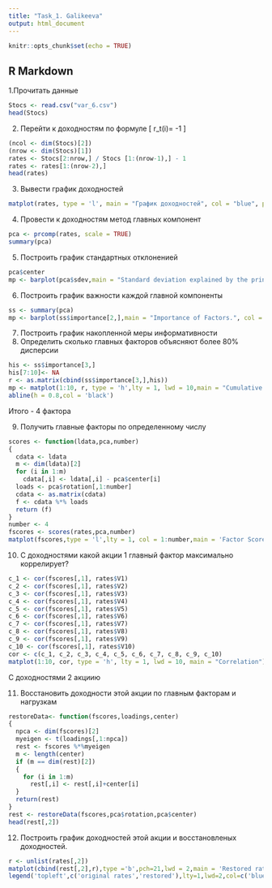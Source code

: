 ---
title: "Task_1. Galikeeva"
output: html_document
---

```{r setup, include=FALSE}
knitr::opts_chunk$set(echo = TRUE)
```

## R Markdown

1.Прочитать данные

```{r}
Stocs <- read.csv("var_6.csv")
head(Stocs)
```

2. Перейти к доходностям по формуле \[ r_t(i)= \frac {S_t(i)}{S_{t-1}(i)}-1 \]

```{r}
(ncol <- dim(Stocs)[2])
(nrow <- dim(Stocs)[1])
rates <- Stocs[2:nrow,] / Stocs [1:(nrow-1),] - 1
rates <- rates[1:(nrow-2),]
head(rates)
```

3. Вывести график доходностей

```{r}
matplot(rates, type = 'l', main = "График доходностей", col = "blue", pch = 20)
```

4. Провести к доходностям метод главных компонент

```{r}
pca <- prcomp(rates, scale = TRUE)
summary(pca)
```

5. Построить график стандартных отклоненией

```{r}
pca$center
mp <- barplot(pca$sdev,main = "Standard deviation explained by the principal components.", col = "blue")
```

6. Построить график важности каждой главной компоненты

```{r}
ss <- summary(pca)
mp <- barplot(ss$importance[2,],main = "Importance of Factors.", col = "blue")
```

7. Построить график накопленной меры информативности
8. Определить сколько главных факторов объясняют более 80% дисперсии

```{r}
his <- ss$importance[3,]
his[7:10]<- NA
r <- as.matrix(cbind(ss$importance[3,],his))
mp <- matplot(1:10, r, type = 'h',lty = 1, lwd = 10,main = "Cumulative proportion.", col = c("blue",'red'))
abline(h = 0.8,col = 'black')
```

Итого - 4 фактора

9. Получить главные факторы по определенному числу

```{r}
scores <- function(ldata,pca,number)
{
  cdata <- ldata
  m <- dim(ldata)[2]
  for (i in 1:m)
    cdata[,i] <- ldata[,i] - pca$center[i]
  loads <- pca$rotation[,1:number]
  cdata <- as.matrix(cdata)
  f <- cdata %*% loads
  return (f)
}
number <- 4
fscores <- scores(rates,pca,number)
matplot(fscores,type = 'l',lty = 1, col = 1:number,main = 'Factor Scores')
```

10. С доходностями какой акции 1 главный фактор максимально коррелирует?

```{r}
c_1 <- cor(fscores[,1], rates$V1)
c_2 <- cor(fscores[,1], rates$V2)
c_3 <- cor(fscores[,1], rates$V3)
c_4 <- cor(fscores[,1], rates$V4)
c_5 <- cor(fscores[,1], rates$V5)
c_6 <- cor(fscores[,1], rates$V6)
c_7 <- cor(fscores[,1], rates$V7)
c_8 <- cor(fscores[,1], rates$V8)
c_9 <- cor(fscores[,1], rates$V9)
c_10 <- cor(fscores[,1], rates$V10)
cor <- c(c_1, c_2, c_3, c_4, c_5, c_6, c_7, c_8, c_9, c_10)
matplot(1:10, cor, type = 'h', lty = 1, lwd = 10, main = "Correlation")
```

С доходностями 2 акциию

11. Восстановить доходности этой акции по главным факторам и нагрузкам

```{r}
restoreData<- function(fscores,loadings,center)
{
  npca <- dim(fscores)[2]
  myeigen <- t(loadings[,1:npca])
  rest <- fscores %*%myeigen
  m <- length(center)
  if (m == dim(rest)[2])
  {
    for (i in 1:m)
      rest[,i] <- rest[,i]+center[i]
  }
  return(rest)
}
rest <- restoreData(fscores,pca$rotation,pca$center)
head(rest[,2])
```

12. Построить график доходностей этой акции и восстановленых доходностей.

```{r}
r <- unlist(rates[,2])
matplot(cbind(rest[,2],r),type ='b',pch=21,lwd = 2,main = 'Restored rates',col = c('blue','green'),lty = 1)
legend('topleft',c('original rates','restored'),lty=1,lwd=2,col=c('blue','green') )
```